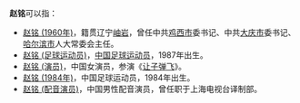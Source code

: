 '''赵铭'''可以指：
*[[赵铭_(1960年)|赵铭 (1960年)]]，籍贯辽宁[[岫岩|岫岩]]，曾任中共[[鸡西市|鸡西市]]委书记、中共[[大庆市|大庆市]]委书记、[[哈尔滨市|哈尔滨市]]人大常委会主任。
*[[赵铭_(足球运动员)|赵铭 (足球运动员)]]，[[中国|中国]][[足球|足球]][[运动员|运动员]]，1987年出生。
*[[赵铭_(演员)|赵铭 (演员)]]，中国女演员，参演《[[让子弹飞|让子弹飞]]》。
*[[赵铭_(1984年)|赵铭 (1984年)]]，中国足球运动员，1984年出生。
*[[赵铭_(配音演员)|赵铭 (配音演员)]]，中国男性配音演员，曾任职于上海电视台译制部。

{{disambig|cat=二字赵姓人名消歧义|ming}}